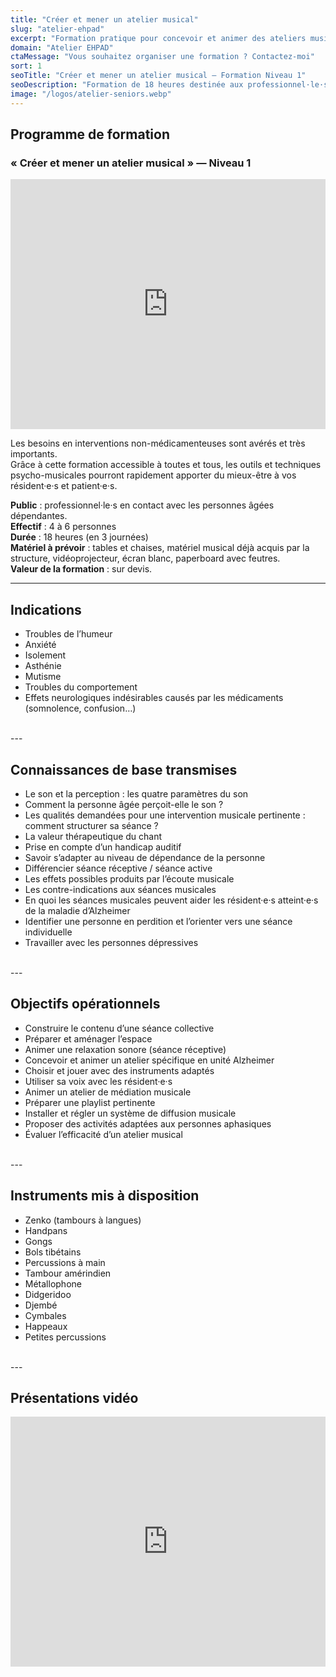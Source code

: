 ```yaml
---
title: "Créer et mener un atelier musical"
slug: "atelier-ehpad"
excerpt: "Formation pratique pour concevoir et animer des ateliers musicaux en EHPAD."
domain: "Atelier EHPAD"
ctaMessage: "Vous souhaitez organiser une formation ? Contactez-moi"
sort: 1
seoTitle: "Créer et mener un atelier musical — Formation Niveau 1"
seoDescription: "Formation de 18 heures destinée aux professionnel·le·s en contact avec les personnes âgées dépendantes. Approche thérapeutique par la musique."
image: "/logos/atelier-seniors.webp"
---
```


## Programme de formation
### « Créer et mener un atelier musical » — Niveau 1

<iframe 
  width="100%" 
  height="400" 
  src="https://www.youtube.com/embed/GSwaXLB4AAw" 
  title="Éveil musical en petite enfance" 
  frameborder="0" 
  allow="accelerometer; autoplay; clipboard-write; encrypted-media; gyroscope; picture-in-picture" 
  allowfullscreen
></iframe>

Les besoins en interventions non-médicamenteuses sont avérés et très importants.  
Grâce à cette formation accessible à toutes et tous, les outils et techniques psycho-musicales pourront rapidement apporter du mieux-être à vos résident·e·s et patient·e·s.

**Public** : professionnel·le·s en contact avec les personnes âgées dépendantes.  
**Effectif** : 4 à 6 personnes  
**Durée** : 18 heures (en 3 journées)  
**Matériel à prévoir** : tables et chaises, matériel musical déjà acquis par la structure, vidéoprojecteur, écran blanc, paperboard avec feutres.  
**Valeur de la formation** : sur devis.

---

## Indications
- Troubles de l’humeur
- Anxiété
- Isolement
- Asthénie
- Mutisme
- Troubles du comportement
- Effets neurologiques indésirables causés par les médicaments (somnolence, confusion…)
<br />
---

## Connaissances de base transmises
- Le son et la perception : les quatre paramètres du son  
- Comment la personne âgée perçoit-elle le son ?  
- Les qualités demandées pour une intervention musicale pertinente : comment structurer sa séance ?  
- La valeur thérapeutique du chant  
- Prise en compte d’un handicap auditif  
- Savoir s’adapter au niveau de dépendance de la personne  
- Différencier séance réceptive / séance active  
- Les effets possibles produits par l’écoute musicale  
- Les contre-indications aux séances musicales  
- En quoi les séances musicales peuvent aider les résident·e·s atteint·e·s de la maladie d’Alzheimer  
- Identifier une personne en perdition et l’orienter vers une séance individuelle  
- Travailler avec les personnes dépressives
<br />
---

## Objectifs opérationnels
- Construire le contenu d’une séance collective  
- Préparer et aménager l’espace  
- Animer une relaxation sonore (séance réceptive)  
- Concevoir et animer un atelier spécifique en unité Alzheimer  
- Choisir et jouer avec des instruments adaptés  
- Utiliser sa voix avec les résident·e·s  
- Animer un atelier de médiation musicale  
- Préparer une playlist pertinente  
- Installer et régler un système de diffusion musicale  
- Proposer des activités adaptées aux personnes aphasiques  
- Évaluer l’efficacité d’un atelier musical
<br />
---

## Instruments mis à disposition
- Zenko (tambours à langues)
- Handpans
- Gongs  
- Bols tibétains  
- Percussions à main  
- Tambour amérindien  
- Métallophone  
- Didgeridoo  
- Djembé  
- Cymbales  
- Happeaux  
- Petites percussions
<br />
---

## Présentations vidéo

<iframe 
  width="100%" 
  height="400" 
  src="https://www.youtube.com/embed/YdNsiOIurSs" 
  title="Éveil musical en petite enfance" 
  frameborder="0" 
  allow="accelerometer; autoplay; clipboard-write; encrypted-media; gyroscope; picture-in-picture" 
  allowfullscreen
></iframe>
